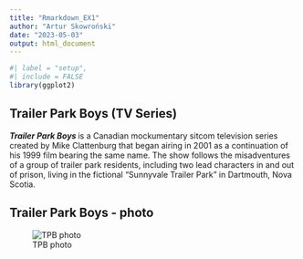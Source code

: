 ```yaml
---
title: "Rmarkdown_EX1"
author: "Artur Skowroński"
date: "2023-05-03"
output: html_document
---
```


```r
#| label = "setup",
#| include = FALSE
library(ggplot2)
```

## Trailer Park Boys (TV Series)

***Trailer Park Boys *** is a Canadian mockumentary sitcom television series created by Mike Clattenburg that began airing in 2001 as a continuation of his 1999 film bearing the same name. The show follows the misadventures of a group of trailer park residents, including two lead characters in and out of prison, living in the fictional "Sunnyvale Trailer Park" in Dartmouth, Nova Scotia.

## Trailer Park Boys - photo

![TPB photo](https://cdn.fansided.com/wp-content/blogs.dir/340/files/2015/08/trailer-park-boys.jpg)